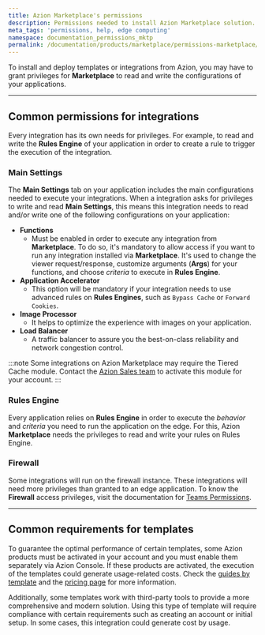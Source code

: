 ```yaml
---
title: Azion Marketplace's permissions
description: Permissions needed to install Azion Marketplace solution.
meta_tags: 'permissions, help, edge computing'
namespace: documentation_permissions_mktp
permalink: /documentation/products/marketplace/permissions-marketplace/
---
```



To install and deploy templates or integrations from Azion, you may have to grant privileges for **Marketplace** to read and write the configurations of your applications.

---

## Common permissions for integrations

Every integration has its own needs for privileges. For example, to read and write the **Rules Engine** of your application in order to create a rule to trigger the execution of the integration.

### Main Settings

The **Main Settings** tab on your application includes the main configurations needed to execute your integrations. When a integration asks for privileges to write and read **Main Settings**, this means this integration needs to read and/or write one of the following configurations on your application:

- **Functions**
    - Must be enabled in order to execute any integration from **Marketplace**. To do so, it's mandatory to allow access if you want to run any integration installed via **Marketplace**. It's used to change the viewer request/response, customize arguments (**Args**) for your functions, and choose *criteria* to execute in **Rules Engine**.
- **Application Accelerator**
    - This option will be mandatory if your integration needs to use advanced rules on **Rules Engines**, such as `Bypass Cache` or `Forward Cookies`.
- **Image Processor**
    - It helps to optimize the experience with images on your application.
- **Load Balancer**
    - A traffic balancer to assure you the best-on-class reliability and network congestion control.

:::note
Some integrations on Azion Marketplace may require the Tiered Cache module. Contact the [Azion Sales team](https://www.azion.com/en/contact-sales/) to activate this module for your account.
:::

### Rules Engine

Every application relies on **Rules Engine** in order to execute the *behavior* and *criteria* you need to run the application on the edge. For this, Azion **Marketplace** needs the privileges to read and write your rules on Rules Engine.

### Firewall

Some integrations will run on the firewall instance. These integrations will need more privileges than granted to an edge application. To know the **Firewall** access privileges, visit the documentation for [Teams Permissions](/en/documentation/products/accounts/teams-permissions/).

<LinkButton link="/en/documentation/products/marketplace/integrations/" label="go to integrations reference" severity="secondary" /> 



---

## Common requirements for templates

To guarantee the optimal performance of certain templates, some Azion products must be activated in your account and you must enable them separately via Azion Console. If these products are activated, the execution of the templates could generate usage-related costs. Check the [guides by template](/en/documentation/products/guides/#azion-templates) and the [pricing page](/en/documentation/products/pricing/) for more information.

Additionally, some templates work with third-party tools to provide a more comprehensive and modern solution. Using this type of template will require compliance with certain requirements such as creating an account or initial setup. In some cases, this integration could generate cost by usage.

<LinkButton link="/en/documentation/products/marketplace/templates/" label="go to templates reference" severity="secondary" /> 




